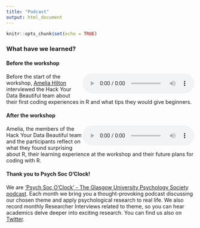 ```yaml
---
title: "Podcast"
output: html_document
---
```


```r
knitr::opts_chunk$set(echo = TRUE)
```

### What have we learned?
#### Before the workshop

<audio controls style="float: right;"><source src="files/hack_your_data_podcast_2.mp3" type="audio/mpeg"></audio>

Before the start of the workshop, [Amelia Hilton](https://open.spotify.com/show/4xm16tF5ib3w4FWWz0ZOAg){target="_blank"} interviewed the Hack Your Data Beautiful team about their first coding experiences in R and what tips they would give beginners. 

#### After the workshop

<audio controls style="float: right;"><source src="files/hack_your_data_podcast_follow_up.mp3" type="audio/mpeg"></audio>

Amelia, the members of the Hack Your Data Beautiful team and the participants reflect on what they found surprising about R, their learning experience at the workshop and their future plans for coding with R. 

#### Thank you to Psych Soc O'Clock!
We are ['Psych Soc O'Clock' - The Glasgow University Psychology Society podcast](https://anchor.fm/psychsococlock). Each month we bring you a thought-provoking podcast discussing our chosen theme and apply psychological research to real life. We also record monthly Researcher Interviews related to theme, so you can hear academics delve deeper into exciting research. You can find us also on [Twitter](https://twitter.com/GUPsychSoc).
